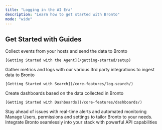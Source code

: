 ```yaml
---
title: "Logging in the AI Era"
description: "Learn how to get started with Bronto"
mode: "wide"
---
```


## Get Started with Guides

<CardGroup cols={3}>
  <Card title="Get data into Bronto" icon="database" iconType="solid" href="/getting-started/setup">
    Collect events from your hosts and send the data to Bronto

    [Getting Started with the Agent](/getting-started/setup)
  </Card>

  <Card title="Search Your Data" icon="magnifying-glass" iconType="solid" href="/core-features/log-search/">
    Gather metrics and logs with our various 3rd party integrations to ingest data to Bronto

    [Getting Started with Search](/core-features/log-search/)
  </Card>

  <Card title="Visualize your Data" icon="chart-line" iconType="solid" href="/core-features/dashboards/">
    Create dashboards based on the data collected in Bronto

    [Getting Started with Dashboards](/core-features/dashboards/)
  </Card>

  <Card title="Setup Alerts and Monitors" icon="bell" iconType="solid" href="/core-features/dashboards/">
    Stay ahead of issues with real-time alerts and automated monitoring
  </Card>

  <Card title="Account Management" icon="users">
    Manage Users, permissions and settings to tailor Bronto to your needs.
  </Card>

  <Card title="Bronto API" icon="sparkles">
    Integrate Bronto seamlessly into your stack with powerful API capabilities
  </Card>
</CardGroup>